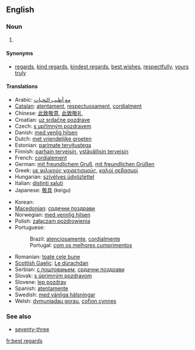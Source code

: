 ==English==

===Noun===
{{en-noun|sg=[[best]] [[regards]]|?}}

# {{idiom}} {{non-gloss definition|Used as a [[polite]] closing of a [[letter]]}}

====Synonyms====
* [[regards]], [[kind regards]], [[kindest regards]], [[best wishes]], [[respectfully]], [[yours truly]]

====Translations====
{{trans-top|a polite closing of a letter|tr=ma atyab al tahyat|sc=Arab}}
* Arabic: [[مع أطيب التحيات]]
* [[Catalan]]: [[atentament]], [[respectuosament]], [[cordialment]]
* Chinese: [[此致敬意]], [[此致敬礼]]
* Croatian: [[uz srdačne pozdrave]]
* Czech: [[s upřímným pozdravem]]
* Danish: [[med venlig hilsen]]
* Dutch: [[met vriendelijke groeten]]
* Estonian: [[parimate tervitustega]]
* Finnish: [[parhain terveisin]], [[ystävällisin terveisin]]
* French: [[cordialement]]
* German: [[mit freundlichem Gruß]], [[mit freundlichen Grüßen]]
* Greek: [[με φιλικούς χαιρετισμούς]], [[καλοί σεβασμοί]]
* Hungarian: [[szívélyes üdvözlettel]]
* Italian: [[distinti saluti]]
* Japanese: [[敬具]] (keigu)
{{trans-mid}}
* Korean: {{t|ko|안부 인사|tr=anbu insa|sc=Kore}}
* [[Macedonian]]: [[срдечни поздрави]]
* Norwegian: [[med vennlig hilsen]]
* Polish: [[załączam pozdrowienia]]
* Portuguese:
*: Brazil: [[atenciosamente]], [[cordialmente]]
*: Portugal: [[com os melhores cumprimentos]]
* Romanian: [[toate cele bune]]
* [[Scottish Gaelic]]: [[Le dùrachdan]]
* Serbian: [[с поштовањем]], [[срдачни поздрави]]
* Slovak: [[s úprimným pozdravom]]
* Slovene: [[lep pozdrav]]
* Spanish: [[atentamente]]
* Swedish: [[med vänliga hälsningar]]
* Welsh: [[dymuniadau gorau]], [[cofion cynnes]]
{{trans-bottom}}

===See also===
* [[seventy-three]]

[[fr:best regards]]